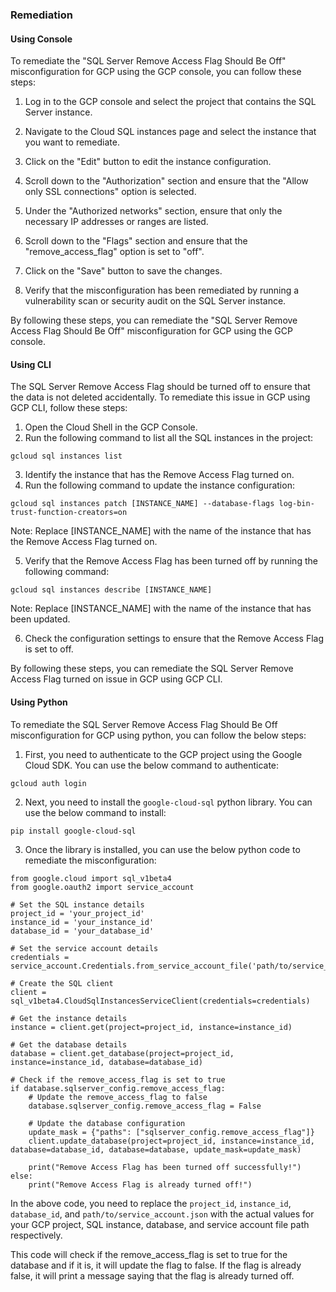 ### Remediation

#### Using Console

To remediate the "SQL Server Remove Access Flag Should Be Off" misconfiguration for GCP using the GCP console, you can follow these steps:

1. Log in to the GCP console and select the project that contains the SQL Server instance.

2. Navigate to the Cloud SQL instances page and select the instance that you want to remediate.

3. Click on the "Edit" button to edit the instance configuration.

4. Scroll down to the "Authorization" section and ensure that the "Allow only SSL connections" option is selected.

5. Under the "Authorized networks" section, ensure that only the necessary IP addresses or ranges are listed.

6. Scroll down to the "Flags" section and ensure that the "remove_access_flag" option is set to "off".

7. Click on the "Save" button to save the changes.

8. Verify that the misconfiguration has been remediated by running a vulnerability scan or security audit on the SQL Server instance.

By following these steps, you can remediate the "SQL Server Remove Access Flag Should Be Off" misconfiguration for GCP using the GCP console.

#### Using CLI

The SQL Server Remove Access Flag should be turned off to ensure that the data is not deleted accidentally. To remediate this issue in GCP using GCP CLI, follow these steps:

1. Open the Cloud Shell in the GCP Console.
2. Run the following command to list all the SQL instances in the project:

```
gcloud sql instances list
```

3. Identify the instance that has the Remove Access Flag turned on.
4. Run the following command to update the instance configuration:

```
gcloud sql instances patch [INSTANCE_NAME] --database-flags log-bin-trust-function-creators=on
```

Note: Replace [INSTANCE_NAME] with the name of the instance that has the Remove Access Flag turned on.

5. Verify that the Remove Access Flag has been turned off by running the following command:

```
gcloud sql instances describe [INSTANCE_NAME]
```

Note: Replace [INSTANCE_NAME] with the name of the instance that has been updated.

6. Check the configuration settings to ensure that the Remove Access Flag is set to off.

By following these steps, you can remediate the SQL Server Remove Access Flag turned on issue in GCP using GCP CLI.

#### Using Python

To remediate the SQL Server Remove Access Flag Should Be Off misconfiguration for GCP using python, you can follow the below steps:

1. First, you need to authenticate to the GCP project using the Google Cloud SDK. You can use the below command to authenticate:

```
gcloud auth login
```

2. Next, you need to install the `google-cloud-sql` python library. You can use the below command to install:

```
pip install google-cloud-sql
```

3. Once the library is installed, you can use the below python code to remediate the misconfiguration:

```
from google.cloud import sql_v1beta4
from google.oauth2 import service_account

# Set the SQL instance details
project_id = 'your_project_id'
instance_id = 'your_instance_id'
database_id = 'your_database_id'

# Set the service account details
credentials = service_account.Credentials.from_service_account_file('path/to/service_account.json')

# Create the SQL client
client = sql_v1beta4.CloudSqlInstancesServiceClient(credentials=credentials)

# Get the instance details
instance = client.get(project=project_id, instance=instance_id)

# Get the database details
database = client.get_database(project=project_id, instance=instance_id, database=database_id)

# Check if the remove_access_flag is set to true
if database.sqlserver_config.remove_access_flag:
    # Update the remove_access_flag to false
    database.sqlserver_config.remove_access_flag = False
    
    # Update the database configuration
    update_mask = {"paths": ["sqlserver_config.remove_access_flag"]}
    client.update_database(project=project_id, instance=instance_id, database=database_id, database=database, update_mask=update_mask)
    
    print("Remove Access Flag has been turned off successfully!")
else:
    print("Remove Access Flag is already turned off!")
```

In the above code, you need to replace the `project_id`, `instance_id`, `database_id`, and `path/to/service_account.json` with the actual values for your GCP project, SQL instance, database, and service account file path respectively.

This code will check if the remove_access_flag is set to true for the database and if it is, it will update the flag to false. If the flag is already false, it will print a message saying that the flag is already turned off.

